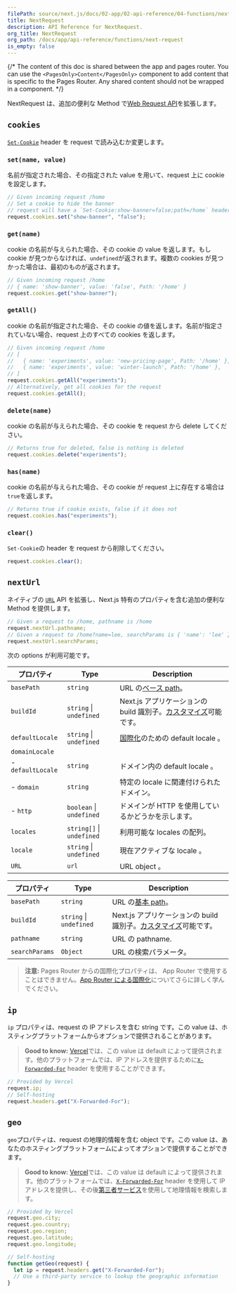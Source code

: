 ```yaml
---
filePath: source/next.js/docs/02-app/02-api-reference/04-functions/next-request.mdx
title: NextRequest
description: API Reference for NextRequest.
org_title: NextRequest
org_path: /docs/app/api-reference/functions/next-request
is_empty: false
---
```


{/* The content of this doc is shared between the app and pages router. You can use the `<PagesOnly>Content</PagesOnly>` component to add content that is specific to the Pages Router. Any shared content should not be wrapped in a component. */}

NextRequest は、追加の便利な Method で[Web Request API](https://developer.mozilla.org/docs/Web/API/Request)を拡張します。

## `cookies`

[`Set-Cookie`](https://developer.mozilla.org/docs/Web/HTTP/Headers/Set-Cookie) header を request で読み込むか変更します。

### `set(name, value)`

名前が指定された場合、その指定された value を用いて、request 上に cookie を設定します。

```ts
// Given incoming request /home
// Set a cookie to hide the banner
// request will have a `Set-Cookie:show-banner=false;path=/home` header
request.cookies.set("show-banner", "false");
```

### `get(name)`

cookie の名前が与えられた場合、その cookie の value を返します。もし cookie が見つからなければ、`undefined`が返されます。複数の cookies が見つかった場合は、最初のものが返されます。

```ts
// Given incoming request /home
// { name: 'show-banner', value: 'false', Path: '/home' }
request.cookies.get("show-banner");
```

### `getAll()`

cookie の名前が指定された場合、その cookie の値を返します。名前が指定されていない場合、request 上のすべての cookies を返します。

```ts
// Given incoming request /home
// [
//   { name: 'experiments', value: 'new-pricing-page', Path: '/home' },
//   { name: 'experiments', value: 'winter-launch', Path: '/home' },
// ]
request.cookies.getAll("experiments");
// Alternatively, get all cookies for the request
request.cookies.getAll();
```

### `delete(name)`

cookie の名前が与えられた場合、その cookie を request から delete してください。

```ts
// Returns true for deleted, false is nothing is deleted
request.cookies.delete("experiments");
```

### `has(name)`

cookie の名前が与えられた場合、その cookie が request 上に存在する場合は`true`を返します。

```ts
// Returns true if cookie exists, false if it does not
request.cookies.has("experiments");
```

### `clear()`

`Set-Cookie`の header を request から削除してください。

```ts
request.cookies.clear();
```

## `nextUrl`

ネイティブの [`URL`](https://developer.mozilla.org/docs/Web/API/URL) API を拡張し、Next.js 特有のプロパティを含む追加の便利な Method を提供します。

```ts
// Given a request to /home, pathname is /home
request.nextUrl.pathname;
// Given a request to /home?name=lee, searchParams is { 'name': 'lee' }
request.nextUrl.searchParams;
```

次の options が利用可能です。

<PagesOnly>

| プロパティ        | Type                      | Description                                                                                                                                               |
| ----------------- | ------------------------- | --------------------------------------------------------------------------------------------------------------------------------------------------------- |
| `basePath`        | `string`                  | URL の[ベース path](/ja/javascript/next.js/v14/03-pages/02-api-reference/03-next-config-js/basePath)。                                                    |
| `buildId`         | `string` \| `undefined`   | Next.js アプリケーションの build 識別子。[カスタマイズ](/ja/javascript/next.js/v14/03-pages/02-api-reference/03-next-config-js/generateBuildId)可能です。 |
| `defaultLocale`   | `string` \| `undefined`   | [国際化](/ja/javascript/next.js/v14/03-pages/01-building-your-application/01-routing/10-internationalization)のための default locale 。                   |
| `domainLocale`    |                           |                                                                                                                                                           |
| - `defaultLocale` | `string`                  | ドメイン内の default locale 。                                                                                                                            |
| - `domain`        | `string`                  | 特定の locale に関連付けられたドメイン。                                                                                                                  |
| - `http`          | `boolean` \| `undefined`  | ドメインが HTTP を使用しているかどうかを示します。                                                                                                        |
| `locales`         | `string[]` \| `undefined` | 利用可能な locales の配列。                                                                                                                               |
| `locale`          | `string` \| `undefined`   | 現在アクティブな locale 。                                                                                                                                |
| `URL`             | `url`                     | URL object 。                                                                                                                                             |

</PagesOnly>

<AppOnly>

| プロパティ     | Type                    | Description                                                                                                                                             |
| -------------- | ----------------------- | ------------------------------------------------------------------------------------------------------------------------------------------------------- |
| `basePath`     | `string`                | URL の[基本 path](/ja/javascript/next.js/v14/02-app/02-api-reference/05-next-config-js/basePath)。                                                      |
| `buildId`      | `string` \| `undefined` | Next.js アプリケーションの build 識別子。[カスタマイズ](/ja/javascript/next.js/v14/02-app/02-api-reference/05-next-config-js/generateBuildId)可能です。 |
| `pathname`     | `string`                | URL の pathname.                                                                                                                                        |
| `searchParams` | `Object`                | URL の検索パラメータ。                                                                                                                                  |

> **注意:** Pages Router からの国際化プロパティは、 App Router で使用することはできません。[App Router による国際化](/ja/javascript/next.js/v14/02-app/01-building-your-application/01-routing/14-internationalization)についてさらに詳しく学んでください。

</AppOnly>

## `ip`

`ip` プロパティは、request の IP アドレスを含む string です。この value は、ホスティングプラットフォームからオプションで提供されることがあります。

> **Good to know:** [Vercel](https://vercel.com/docs/frameworks/nextjs?utm_source=next-site&utm_medium=docs&utm_campaign=next-website)では、この value は default によって提供されます。他のプラットフォームでは、IP アドレスを提供するために[`X-Forwarded-For`](https://developer.mozilla.org/docs/Web/HTTP/Headers/X-Forwarded-For) header を使用することができます。

```ts
// Provided by Vercel
request.ip;
// Self-hosting
request.headers.get("X-Forwarded-For");
```

## `geo`

`geo`プロパティは、request の地理的情報を含む object です。この value は、あなたのホスティングプラットフォームによってオプションで提供することができます。

> **Good to know:** [Vercel](https://vercel.com/docs/frameworks/nextjs?utm_source=next-site&utm_medium=docs&utm_campaign=next-website)では、この value は default によって提供されます。他のプラットフォームでは、[`X-Forwarded-For`](https://developer.mozilla.org/docs/Web/HTTP/Headers/X-Forwarded-For) header を使用して IP アドレスを提供し、その後[第三者サービス](https://ip-api.com/)を使用して地理情報を検索します。

```ts
// Provided by Vercel
request.geo.city;
request.geo.country;
request.geo.region;
request.geo.latitude;
request.geo.longitude;

// Self-hosting
function getGeo(request) {
  let ip = request.headers.get("X-Forwarded-For");
  // Use a third-party service to lookup the geographic information
}
```
